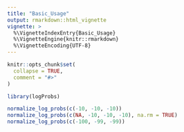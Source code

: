 ```yaml
---
title: "Basic_Usage"
output: rmarkdown::html_vignette
vignette: >
  %\VignetteIndexEntry{Basic_Usage}
  %\VignetteEngine{knitr::rmarkdown}
  %\VignetteEncoding{UTF-8}
---
```


```r
knitr::opts_chunk$set(
  collapse = TRUE,
  comment = "#>"
)
```

```r
library(logProbs)

normalize_log_probs(c(-10, -10, -10))
normalize_log_probs(c(NA, -10, -10, -10), na.rm = TRUE)
normalize_log_probs(c(-100, -99, -99))
```

